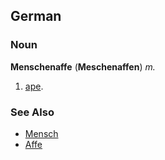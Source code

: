 ==German==

===Noun===
'''Menschenaffe''' ('''Meschenaffen''') ''m.''

# [[ape]].

===See Also===
*[[Mensch]]
*[[Affe]]